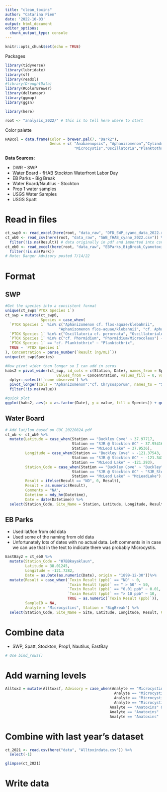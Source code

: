 ```yaml
---
title: "clean_toxins"
author: "Catarina Pien"
date: '2022-10-03'
output: html_document
editor_options: 
  chunk_output_type: console
---
```


```r
knitr::opts_chunk$set(echo = TRUE)
```

Packages
```r
library(tidyverse)
library(lubridate)
library(sf)
library(readxl)
#library(DroughtData)
library(RColorBrewer)
library(deltamapr)
library(ggmap)
library(ggsn)

library(here)

root <- "analysis_2022/" # this is to tell here where to start
```

Color palette
```r
HABcol = data.frame(Color = brewer.pal(7, "Dark2"),
                    Genus = c( "Anabaenopsis", "Aphanizomenon","Cylindrospermopsis", "Dolichospermum" ,
                               "Microcystis","Oscillatoria","Planktothrix"))
```

**Data Sources: **

* DWR - SWP
* Water Board - fHAB Stockton Waterfront Labor Day
* EB Parks - Big Break
* Water Board/Nautilus - Stockton
* Prop 1 water samples
* USGS Water Samples
* USGS Spatt

# Read in files 
```r
ct_swp0 <- read_excel(here(root, "data_raw", "DFD_SWP_cyano_data_2022.xlsx"))
ct_wb0 <- read_csv(here(root, "data_raw", "SWB_fHAB_cyano_2022.csv")) %>%
  filter(!is.na(Result)) # data originally in pdf and imported into csv
ct_eb0 <- read_excel(here(root, "data_raw", "EBParks_BigBreak_Cyanotoxin_2022.xlsx"), skip = 1) %>%
  filter(!is.na(Park))
# Note: Danger Advisory posted 7/14/22
```

# Format

## SWP
```r
#Get the species into a consistent format
unique(ct_swp$`PTOX Species 1`)
ct_swp = mutate(ct_swp0, 
                Species = case_when(
  `PTOX Species 1` %in% c("Aphanizomenon cf. flos-aquae/klebahnii",
                        "Aphanizomenon flos-aquae/klebahnii", "cf. Aphanizomenon") ~ "Aphanizomenon",
  `PTOX Species 1` %in% c("Oscillatoria cf. perornata", "Oscillatorialean filament(s)") ~ "Oscillatoria",
  `PTOX Species 1` %in% c("cf. Phormidium", "Phormidium/Microcoleus") ~ "Phormidium",
  `PTOX Species 1` == "cf. Planktothrix" ~ "Planktothrix",
  TRUE ~ `PTOX Species 1`
), Concentration = parse_number(`Result (ng/mL)`))
unique(ct_swp$Species)

#Now pivot wider then longer so I can add in zeros
habs2 = pivot_wider(ct_swp, id_cols = c(Station, Date), names_from = Species,
                       values_from = Concentration, values_fill = 0, values_fn = sum) %>%
  dplyr::select(!`none observed`) %>%
  pivot_longer(cols = "Aphanizomenon":"cf. Chrysosporum", names_to = "Species") %>%
  filter(!is.na(value))

#quick plot
ggplot(habs2, aes(x = as.factor(Date), y = value, fill = Species)) + geom_bar(stat = "identity")
```

## Water Board
```r

# Add lat/lon based on COC_20220824.pdf
ct_wb <- ct_wb0 %>%
  mutate(Latitude = case_when(Station == "Buckley Cove" ~ 37.97717,
                              Station == "SJR @ Stockton GC" ~ 37.95416,
                              Station == "McLeod Lake" ~ 37.9536),
         Longitude = case_when(Station == "Buckley Cove" ~ -121.37543,
                              Station == "SJR @ Stockton GC" ~ -121.34397,
                              Station == "McLeod Lake" ~ -121.293),
         Station_Code = case_when(Station == "Buckley Cove" ~ "Buckley",
                              Station == "SJR @ Stockton GC" ~ "SJR_StocktonGC",
                              Station == "McLeod Lake" ~ "McLeadLake"),
         Result = ifelse(Result == "ND", 0, Result),
         Result = as.numeric(Result),
         Comments = "NA",
         Datetime = mdy_hm(Datetime),
         Date = date(Datetime)) %>%
  select(Station_Code, Site_Name = Station, Latitude, Longitude, Result, Comments, SampleDate = Date)
```


## EB Parks

* Used lat/lon from old data
* Used some of the naming from old data
* Unfortunately lots of dates with no actual data. Left comments in in case we can use that in the text to indicate there was probably Microcystis.

```r
EastBay2 = ct_eb0 %>%
  mutate(Station_Code = "07BBkayaklaun",
         Latitude = 38.01245,
         Longitude = -121.7282,
         Date = as.Date(as.numeric(Date), origin = "1899-12-30"))%>%
  mutate(Result = case_when(`Toxin Result (ppb)` == "ND" ~ 0,
                            `Toxin Result (ppb)` == " > 50" ~ 50,
                            `Toxin Result (ppb)` == "0.01 ppb" ~ 0.01,
                            `Toxin Result (ppb)` == "> 10 ppb" ~ 10,
                            TRUE ~ as.numeric(`Toxin Result (ppb)`)),
         SampleID = NA,
         Analyte = "Microcystins", Station = "BigBreak") %>%
  select(Station_Code, Site_Name = Site, Latitude, Longitude, Result, Comments = Commments, SampleDate = Date)
```

# Combine data

* SWP, Spatt, Stockton, Prop1, Nautilus, EastBay

```r
# Use bind_rows()
```


# Add warning levels 

```r
Alltox3 = mutate(Alltoxsf, Advisory = case_when(Analyte == "Microcystins" & result > 0.8 & result < 6 ~ "Caution",
                                                 Analyte == "Microcystins"  & result >= 6 & result < 20 ~ "Warning",
                                                 Analyte == "Microcystins"  & result >= 20 ~ "Danger",
                                                 Analyte == "Microcystins"  & result < 0.8 ~ "No Advisory",
                                               Analyte == "Anatoxins" & result > 20 & result <90 ~ "Warning",
                                               Analyte == "Anatoxins"  & result > 0 & result < 20 ~ "Caution",
                                               Analyte == "Anatoxins"  & result == 0 ~ "No Advisory"))
```


# Combine with last year's dataset 

```r
ct_2021 <- read.csv(here("data", "Alltoxindata.csv")) %>%
  select(-1)

glimpse(ct_2021)
```



# Write data
```r

```

